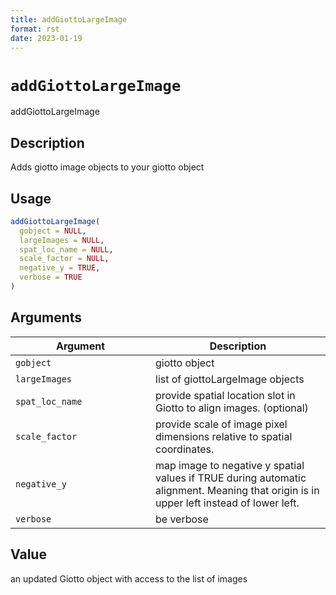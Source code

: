 ```yaml
--- 
title: addGiottoLargeImage 
format: rst 
date: 2023-01-19 
--- 
```

# `addGiottoLargeImage`

addGiottoLargeImage


## Description

Adds giotto image objects to your giotto object


## Usage

```r
addGiottoLargeImage(
  gobject = NULL,
  largeImages = NULL,
  spat_loc_name = NULL,
  scale_factor = NULL,
  negative_y = TRUE,
  verbose = TRUE
)
```


## Arguments

Argument      |Description
------------- |----------------
`gobject`     |     giotto object
`largeImages`     |     list of giottoLargeImage objects
`spat_loc_name`     |     provide spatial location slot in Giotto to align images. (optional)
`scale_factor`     |     provide scale of image pixel dimensions relative to spatial coordinates.
`negative_y`     |     map image to negative y spatial values if TRUE during automatic alignment. Meaning that origin is in upper left instead of lower left.
`verbose`     |     be verbose


## Value

an updated Giotto object with access to the list of images


